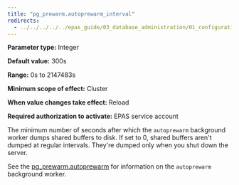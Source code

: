 ```yaml
---
title: "pg_prewarm.autoprewarm_interval"
redirects:
  - ../../../../../epas_guide/03_database_administration/01_configuration_parameters/03_configuration_parameters_by_functionality/01_top_performance_related_parameters/17_pg_prewarm.autoprewarm_interval #generated for docs/epas/reorg-role-use-case-mode
---
```


<div id="pg_prewarm_autoprewarm_interval" class="registered_link"></div>

**Parameter type:** Integer

**Default value:** 300s

**Range:** 0s to 2147483s

**Minimum scope of effect:** Cluster

**When value changes take effect:** Reload

**Required authorization to activate:** EPAS service account

The minimum number of seconds after which the `autoprewarm` background worker dumps shared buffers to disk. If set to 0, shared buffers aren't dumped at regular intervals. They're dumped only when you shut down the server.

See the [pg_prewarm.autoprewarm](16_pg_prewarm.autoprewarm/#pg_prewarm_autoprewarm) for information on the `autoprewarm` background worker.
